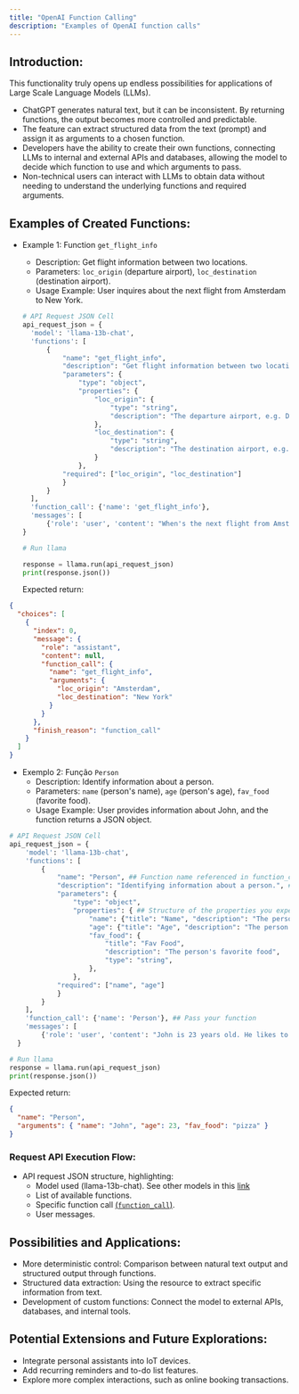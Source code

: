 ```yaml
---
title: "OpenAI Function Calling"
description: "Examples of OpenAI function calls"
---
```


## Introduction:

This functionality truly opens up endless possibilities for applications of Large Scale Language Models (LLMs).

- ChatGPT generates natural text, but it can be inconsistent. By returning functions, the output becomes more controlled and predictable.
- The feature can extract structured data from the text (prompt) and assign it as arguments to a chosen function.
- Developers have the ability to create their own functions, connecting LLMs to internal and external APIs and databases, allowing the model to decide which function to use and which arguments to pass.
- Non-technical users can interact with LLMs to obtain data without needing to understand the underlying functions and required arguments.

## Examples of Created Functions:

- Example 1: Function `get_flight_info`

  - Description: Get flight information between two locations.
  - Parameters: `loc_origin` (departure airport), `loc_destination` (destination airport).
  - Usage Example: User inquires about the next flight from Amsterdam to New York.

  ```python
  # API Request JSON Cell
  api_request_json = {
    'model': 'llama-13b-chat',
    'functions': [
        {
            "name": "get_flight_info",
            "description": "Get flight information between two locations",
            "parameters": {
                "type": "object",
                "properties": {
                    "loc_origin": {
                        "type": "string",
                        "description": "The departure airport, e.g. DUS"
                    },
                    "loc_destination": {
                        "type": "string",
                        "description": "The destination airport, e.g. HAM"
                    }
                },
            "required": ["loc_origin", "loc_destination"]
            }
        }
    ],
    'function_call': {'name': 'get_flight_info'},
    'messages': [
        {'role': 'user', 'content': "When's the next flight from Amsterdam to New York?"}],
  }

  # Run llama

  response = llama.run(api_request_json)
  print(response.json())

  ```

  Expected return:

```json
{
  "choices": [
    {
      "index": 0,
      "message": {
        "role": "assistant",
        "content": null,
        "function_call": {
          "name": "get_flight_info",
          "arguments": {
            "loc_origin": "Amsterdam",
            "loc_destination": "New York"
          }
        }
      },
      "finish_reason": "function_call"
    }
  ]
}
```

- Exemplo 2: Função `Person`
  - Description: Identify information about a person.
  - Parameters: `name` (person's name), `age` (person's age), `fav_food` (favorite food).
  - Usage Example: User provides information about John, and the function returns a JSON object.

```python
# API Request JSON Cell
api_request_json = {
    'model': 'llama-13b-chat',
    'functions': [
        {
            "name": "Person", ## Function name referenced in function_call
            "description": "Identifying information about a person.", ## Function description
            "parameters": {
                "type": "object",
                "properties": { ## Structure of the properties you expect to return as an object
                    "name": {"title": "Name", "description": "The person's name", "type": "string"},
                    "age": {"title": "Age", "description": "The person's age", "type": "integer"},
                    "fav_food": {
                        "title": "Fav Food",
                        "description": "The person's favorite food",
                        "type": "string",
                    },
                },
            "required": ["name", "age"]
            }
        }
    ],
    'function_call': {'name': 'Person'}, ## Pass your function
    'messages': [
        {'role': 'user', 'content': "John is 23 years old. He likes to eat pizza."}],
  }

# Run llama
response = llama.run(api_request_json)
print(response.json())
```

Expected return:

```json
{
  "name": "Person",
  "arguments": { "name": "John", "age": 23, "fav_food": "pizza" }
}
```

### Request API Execution Flow:

- API request JSON structure, highlighting:
  - Model used (llama-13b-chat). See other models in this [link](/quickstart#list-of-models-default-llama-13b-chat)
  - List of available functions.
  - Specific function call [(`function_call`)](/essentials/function).
  - User messages.

## Possibilities and Applications:

- More deterministic control: Comparison between natural text output and structured output through functions.
- Structured data extraction: Using the resource to extract specific information from text.
- Development of custom functions: Connect the model to external APIs, databases, and internal tools.

## Potential Extensions and Future Explorations:

- Integrate personal assistants into IoT devices.
- Add recurring reminders and to-do list features.
- Explore more complex interactions, such as online booking transactions.
